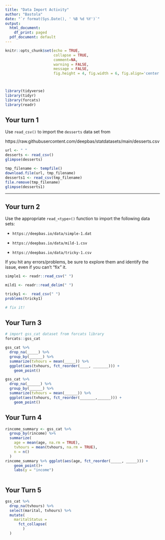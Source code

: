```yaml
---
title: "Data Import Activity"
author: "Bastola"
date: "`r format(Sys.Date(), ' %B %d %Y')`"
output:
  html_document:
    df_print: paged
  pdf_document: default
---
```


```r
knitr::opts_chunk$set(echo = TRUE, 
                      collapse = TRUE, 
                      comment=NA, 
                      warning = FALSE,
                      message = FALSE,
                      fig.height = 4, fig.width = 6, fig.align='center')



library(tidyverse) 
library(tidyr)
library(forcats)
library(readr)
```


## Your turn 1

Use `read_csv()` to import the `desserts` data set from

https://raw.githubusercontent.com/deepbas/statdatasets/main/desserts.csv

```r
url <- " "
desserts <- read_csv()
glimpse(desserts)
```


```r
tmp_filename <- tempfile()
download.file(url, tmp_filename)
desserts1 <- read_csv(tmp_filename)
file.remove(tmp_filename)
glimpse(desserts1)
```


---------------------------------------------

## Your turn 2

Use the appropriate `read_<type>()` function to import the following data sets:

- `https://deepbas.io/data/simple-1.dat`

- `https://deepbas.io/data/mild-1.csv`

- `https://deepbas.io/data/tricky-1.csv`

If you hit any errors/problems, be sure to explore them and identify the issue, even if you can't "fix" it.


```r
simple1 <- readr::read_csv(" ")
```

```r
mild1 <- readr::read_delim(" ")
```

```r
tricky1 <-  read_csv(" ")
problems(tricky1)

```


```r
# fix it!


```



## Your Turn 3

```r
# import gss_cat dataset from forcats library
forcats::gss_cat
```


```r
gss_cat %>%
  drop_na(_____) %>%
  group_by(______) %>%
  summarize(tvhours = mean(_____)) %>%
  ggplot(aes(tvhours, fct_reorder(____, _______))) +
    geom_point()
```


```r
gss_cat %>%
  drop_na(______) %>%
  group_by(______) %>%
  summarize(tvhours = mean(______)) %>%
  ggplot(aes(tvhours, fct_reorder(_______,______))) +
    geom_point()

```

## Your Turn 4

```r
rincome_summary <- gss_cat %>%
  group_by(rincome) %>%
  summarize(
    age = mean(age, na.rm = TRUE),
    tvhours = mean(tvhours, na.rm = TRUE),
    n = n()
  )
rincome_summary %>% ggplot(aes(age, fct_reorder(_____, _____))) +
    geom_point()+
    labs(y = "income")
  
```


## Your Turn 5

```r
gss_cat %>%
  drop_na(tvhours) %>%
  select(marital, tvhours) %>%
  mutate(
    maritalStatus =
      fct_collapse(
        )
  )

```




